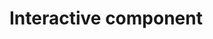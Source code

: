 # Interactive component

<script src="https://d3js.org/d3.v4.js"></script>
<svg width="1000" height="1000" id="qr_svg"></svg>
<script src="qrjs.js"></script>